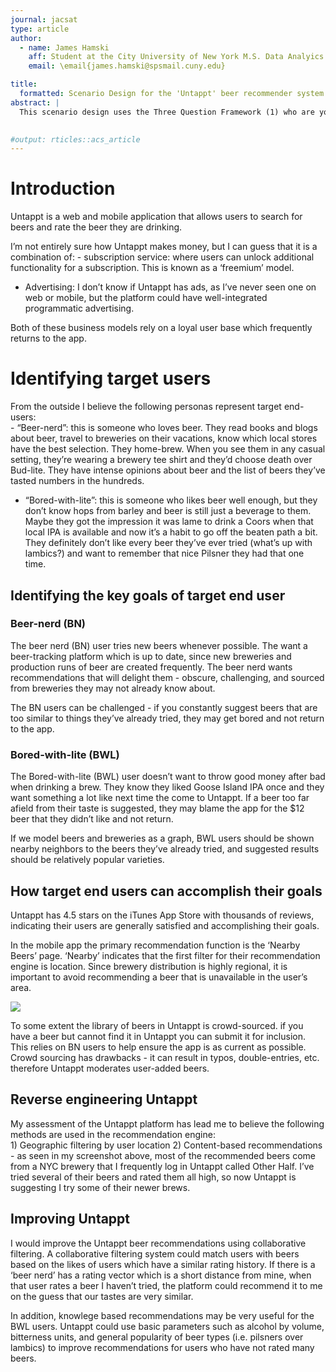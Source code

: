 ```yaml
---
journal: jacsat
type: article
author:
  - name: James Hamski
    aff: Student at the City University of New York M.S. Data Analyics Program
    email: \email{james.hamski@spsmail.cuny.edu}

title:
  formatted: Scenario Design for the 'Untappt' beer recommender system
abstract: |
  This scenario design uses the Three Question Framework (1) who are your target users? (2) what are their key goals? (3) how can you help them accomplish their goals?
  

#output: rticles::acs_article
---
```


# Introduction

Untappt [](www.untappt.com) is a web and mobile application that allows users to search for beers and rate the beer they are drinking. 

I'm not entirely sure how Untappt makes money, but I can guess that it is a combination of:
- subscription service: [](https://untappd.com/supporter) where users can unlock additional functionality for a subscription. This is known as a 'freemium' model. 
  
- Advertising: I don't know if Untappt has ads, as I've never seen one on web or mobile, but the platform could have well-integrated programmatic advertising.    

Both of these business models rely on a loyal user base which frequently returns to the app.   
  
# Identifying target users
  
From the outside I believe the following personas represent target end-users:  
- "Beer-nerd": this is someone who loves beer. They read books and blogs about beer, travel to breweries on their vacations, know which local stores have the best selection. They home-brew. When you see them in any casual setting, they're wearing a brewery tee shirt and they'd choose death over Bud-lite. They have intense opinions about beer and the list of beers they've tasted numbers in the hundreds.  

- "Bored-with-lite": this is someone who likes beer well enough, but they don't know hops from barley and beer is still just a beverage to them. Maybe they got the impression it was lame to drink a Coors when that local IPA is available and now it's a habit to go off the beaten path a bit. They definitely don't like every beer they've ever tried (what's up with lambics?) and want to remember that nice Pilsner they had that one time. 
 
## Identifying the key goals of target end user

### Beer-nerd (BN)

The beer nerd (BN) user tries new beers whenever possible. The want a beer-tracking platform which is up to date, since new breweries and production runs of beer are created frequently. The beer nerd wants recommendations that will delight them - obscure, challenging, and sourced from breweries they may not already know about.  

The BN users can be challenged - if you constantly suggest beers that are too similar to things they've already tried, they may get bored and not return to the app. 


### Bored-with-lite (BWL)

The Bored-with-lite (BWL) user doesn't want to throw good money after bad when drinking a brew. They know they liked Goose Island IPA once and they want something a lot like next time the come to Untappt. If a beer too far afield from their taste is suggested, they may blame the app for the $12 beer that they didn't like and not return.   

If we model beers and breweries as a graph, BWL users should be shown nearby neighbors to the beers they've already tried, and suggested results should be relatively popular varieties.  


## How target end users can accomplish their goals

Untappt has 4.5 stars on the iTunes App Store with thousands of reviews, indicating their users are generally satisfied and accomplishing their goals. 

In the mobile app the primary recommendation function is the 'Nearby Beers' page. 'Nearby' indicates that the first filter for their recommendation engine is location. Since brewery distribution is highly regional, it is important to avoid recommending a beer that is unavailable in the user's area.  

![](nearby_beers.png)

To some extent the library of beers in Untappt is crowd-sourced. if you have a beer but cannot find it in Untappt you can submit it for inclusion. This relies on BN users to help ensure the app is as current as possible. Crowd sourcing has drawbacks - it can result in typos, double-entries, etc. therefore Untappt moderates user-added beers. 

## Reverse engineering Untappt

My assessment of the Untappt platform has lead me to believe the following methods are used in the recommendation engine:  
1) Geographic filtering by user location
2) Content-based recommendations - as seen in my screenshot above, most of the recommended beers come from a NYC brewery that I frequently log in Untappt called Other Half. I've tried several of their beers and rated them all high, so now Untappt is suggesting I try some of their newer brews. 

## Improving Untappt

I would improve the Untappt beer recommendations using collaborative filtering. A collaborative filtering system could match users with beers based on the likes of users which have a similar rating history. If there is a 'beer nerd' has a rating vector which is a short distance from mine, when that user rates a beer I haven't tried, the platform could recommend it to me on the guess that our tastes are very similar. 

In addition, knowlege based recommendations may be very useful for the BWL users. Untappt could use basic parameters such as alcohol by volume, bitterness units, and general popularity of beer types (i.e. pilsners over lambics) to improve recommendations for users who have not rated many beers. 

